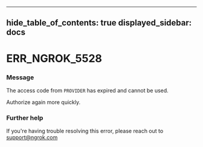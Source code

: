 

---
hide_table_of_contents: true
displayed_sidebar: docs
---


# ERR_NGROK_5528

### Message
The access code from `PROVIDER` has expired and cannot be used.

Authorize again more quickly.

<ErrorDetails />



### Further help
If you're having trouble resolving this error, please reach out to [support@ngrok.com](mailto:support@ngrok.com?subject=Help%20with%20ERR_NGROK_5528)

